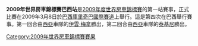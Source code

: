{{Unreferenced|time=2012-03-19T09:39:04+00:00 }}

'''2009年世界房車錦標賽巴西站'''是[[2009年度世界房車錦標賽|2009年度世界房車錦標賽]]的第一站賽事，正式比賽在2009年3月8日於[[巴西|巴西]][[庫里奇巴國際賽道|庫里奇巴國際賽道]]上舉行。這是第四次在巴西舉行賽事。第一回合由[[西亞|西亞]]車隊的[[伊雲·梅拿|伊雲·梅拿]]勝出，第二回合由[[西亞|西亞]]車隊的[[泰基尼|泰基尼]]勝出。

{{WTCC-stub}}

{{WTCC race
|Name_of_race=世界房車錦標賽巴西站
|Year_of_race=2009
|Previous_race_in_season=[[2008年世界房車錦標賽澳門站|2008年世界房車錦標賽澳門站]]
|Next_race_in_season=[[2009年世界房車錦標賽墨西哥站|2009年世界房車錦標賽墨西哥站]]
|Previous_year's_race=[[2008年世界房車錦標賽巴西站|2008年世界房車錦標賽巴西站]]
|Next_year's_race=[[2010年世界房車錦標賽巴西站|2010年世界房車錦標賽巴西站]]
}}

[[Category:2009年世界房車錦標賽賽果|Category:2009年世界房車錦標賽賽果]]